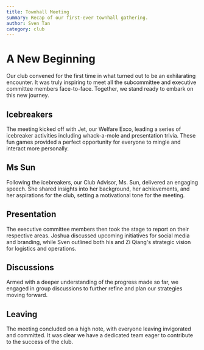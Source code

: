 ```yaml
---
title: Townhall Meeting
summary: Recap of our first-ever townhall gathering.
author: Sven Tan
category: club
---
```


# A New Beginning

Our club convened for the first time in what turned out to be an exhilarating encounter. It was truly inspiring to meet all the subcommittee and executive committee members face-to-face. Together, we stand ready to embark on this new journey.

## Icebreakers

The meeting kicked off with Jet, our Welfare Exco, leading a series of icebreaker activities including whack-a-mole and presentation trivia. These fun games provided a perfect opportunity for everyone to mingle and interact more personally.

## Ms Sun

Following the icebreakers, our Club Advisor, Ms. Sun, delivered an engaging speech. She shared insights into her background, her achievements, and her aspirations for the club, setting a motivational tone for the meeting.

## Presentation

The executive committee members then took the stage to report on their respective areas. Joshua discussed upcoming initiatives for social media and branding, while Sven outlined both his and Zi Qiang's strategic vision for logistics and operations.

## Discussions

Armed with a deeper understanding of the progress made so far, we engaged in group discussions to further refine and plan our strategies moving forward.

## Leaving

The meeting concluded on a high note, with everyone leaving invigorated and committed. It was clear we have a dedicated team eager to contribute to the success of the club.